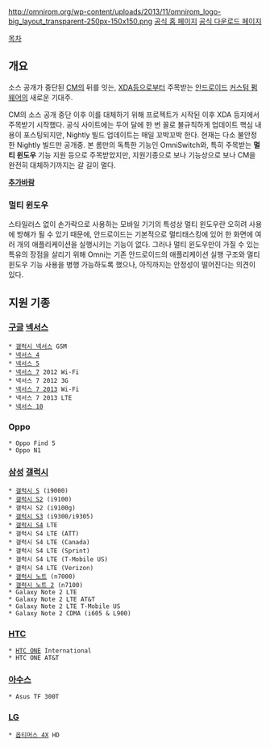 http://omnirom.org/wp-content/uploads/2013/11/omnirom_logo-big_layout_transparent-250px-150x150.png
[http://omnirom.org/ 공식 홈 페이지]
[http://dl.omnirom.org/ 공식 다운로드 페이지]

[[목차]]

== 개요 ==
소스 공개가 중단된 [[CM]]의 뒤를 잇는, [[XDA]]등으로부터 주목받는 [[안드로이드]] [[커스텀 펌웨어]]의 새로운 기대주.

CM의 소스 공개 중단 이후 이를 대체하기 위해 프로젝트가 시작된 이후 XDA 등지에서 주목받기 시작했다. 공식 사이트에는 두어 달에 한 번 꼴로 불규칙하게 업데이트 핵심 내용이 포스팅되지만, Nightly 빌드 업데이트는 매일 꼬박꼬박 한다. 현재는 다소 불안정한 Nightly 빌드만 공개중. 본 롬만의 독특한 기능인 OmniSwitch와, 특히 주목받는 '''멀티 윈도우''' 기능 지원 등으로 주목받았지만, 지원기종으로 보나 기능상으로 보나 CM을 완전히 대체하기까지는 갈 길이 멀다.

'''[[추가바람]]'''

=== 멀티 윈도우 ===
스타일러스 없이 손가락으로 사용하는 모바일 기기의 특성상 멀티 윈도우란 오히려 사용에 방해가 될 수 있기 때문에, 안드로이드는 기본적으로 멀티태스킹에 있어 한 화면에 여러 개의 애플리케이션을 실행시키는 기능이 없다. 그러나 멀티 윈도우만이 가질 수 있는 특유의 장점을 살리기 위해 Omni는 기존 안드로이드의 애플리케이션 실행 구조와 멀티 윈도우 기능 사용을 병행 가능하도록 했으나, 아직까지는 안정성이 떨어진다는 의견이 있다.

== 지원 기종 ==

=== [[구글]] [[넥서스]] ===
 * [[갤럭시 넥서스]] GSM
 * [[넥서스 4]]
 * [[넥서스 5]]
 * [[넥서스 7]] 2012 Wi-Fi
 * 넥서스 7 2012 3G
 * [[넥서스 7 2013]] Wi-Fi
 * 넥서스 7 2013 LTE
 * [[넥서스 10]]


=== Oppo ===
 * Oppo Find 5
 * Oppo N1

=== [[삼성]] [[갤럭시]] ===
 * [[갤럭시 S]] (i9000)
 * [[갤럭시 S2]] (i9100)
 * 갤럭시 S2 (i9100g)
 * [[갤럭시 S3]] (i9300/i9305)
 * [[갤럭시 S4]] LTE
 * 갤럭시 S4 LTE (ATT)
 * 갤럭시 S4 LTE (Canada)
 * 갤럭시 S4 LTE (Sprint)
 * 갤럭시 S4 LTE (T-Mobile US)
 * 갤럭시 S4 LTE (Verizon)
 * [[갤럭시 노트]] (n7000)
 * [[갤럭시 노트 2]] (n7100)
 * Galaxy Note 2 LTE
 * Galaxy Note 2 LTE AT&T
 * Galaxy Note 2 LTE T-Mobile US
 * Galaxy Note 2 CDMA (i605 & L900)


=== [[HTC]] ===
 * [[HTC ONE]] International
 * HTC ONE AT&T

=== [[아수스]] ===
 * Asus TF 300T

=== [[LG]] ===
 * [[옵티머스 4X]] HD
